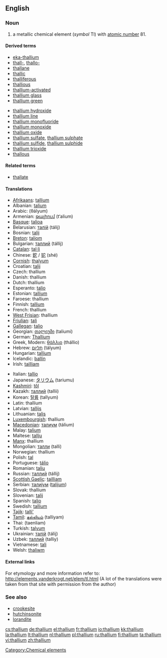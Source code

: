 {{see|Thallium}}
==English==
{{elements|Tl|mercury|Hg|lead|Pb}}

===Noun===
{{en-noun|-}}
{{wikipedia}}

# a metallic chemical element (''symbol'' Tl) with [[atomic number]] 81.

====Derived terms====
{{top2}}
* [[eka-thallium]]
* [[thall-]], [[thallo-]]
* [[thallane]]
* [[thallic]]
* [[thalliferous]]
* [[thallious]]
* [[thallium-activated]]
* [[thallium glass]]
* [[thallium green]]
{{mid2}}
* [[thallium hydroxide]]
* [[thallium line]]
* [[thallium monofluoride]]
* [[thallium monoxide]]
* [[thallium oxide]]
* [[thallium sulfate]], [[thallium sulphate]]
* [[thallium sulfide]], [[thallium sulphide]]
* [[thallium trioxide]]
* [[thallous]]
{{bottom}}

====Related terms====
* [[thallate]]

====Translations====
{{top}}
* [[Afrikaans]]: [[tallium]]
* Albanian: [[talium]]
* Arabic: {{Arab|[[ثاليوم]]}} (θályum) {{m}}
* Armenian: [[թալիում]] (t‘alium)
* [[Basque]]: [[talioa]]
* Belarusian: [[талiй]] (tálij) {{m}}
* Bosnian: [[talij]]
* [[Breton]]: [[taliom]]
* Bulgarian: [[таллий]] (tállij) {{m}}
* [[Catalan]]: [[tal·li]]
* Chinese: [[鉈]] / [[铊]] (shé)
* [[Cornish]]: [[thalyum]]
* Croatian: [[talij]]
* Czech: thallium
* Danish: thallium
* Dutch: thallium {{n}}
* Esperanto: [[talio]]
* Estonian: [[tallium]]
* Faroese: thallium
* Finnish: [[tallium]]
* French: thallium {{m}}
* [[West Frisian]]: thallium
* [[Friulian]]: [[tali]]
* [[Gallegan]]: [[talio]]
* Georgian: [[თალიუმი]] (taliumi)
* German: [[Thallium]] {{n}}
* Greek, Modern: [[θάλλιο]] (thállio) {{n}}
* Hebrew: [[תליום]] (tályum)
* Hungarian: [[tallium]]
* Icelandic: [[þallín]]
* Irish: [[tailliam]]
{{mid}}
* Italian: [[tallio]] {{m}}
* Japanese: [[タリウム]] (tariumu)
* [[Kashmiri]]: [[tôl]]
* Kazakh: [[таллий]] (tallii)
* Korean: [[탈륨]] (tallyum)
* Latin: thallium
* Latvian: [[tallijs]]
* Lithuanian: [[talis]]
* [[Luxembourgish]]: thallium
* [[Macedonian]]: [[талиум]] (tálium)
* Malay: [[talium]]
* Maltese: [[tallju]]
* [[Manx]]: thallium
* Mongolian: [[талли]] (talli)
* Norwegian: thallium
* Polish: [[tal#Polish|tal]] {{m}}
* Portuguese: [[tálio]] {{m}}
* Romanian: [[taliu]] {{n}}
* Russian: [[таллий]] (tállij) {{m}}
* [[Scottish Gaelic]]: [[tailliam]]
* Serbian: [[талиjум]] ([[talijum]]) {{m}}
* Slovak: thallium
* Slovenian: [[talij]]
* Spanish: [[talio]] {{m}}
* Swedish: [[tallium]]
* [[Tajik]]: [[talli']]
* [[Tamil]]: [[தல்லியம்]] (talliyam)
* Thai: {{Thai|[[แทลเลียม]]}} (taenliam)
* Turkish: [[talyum]]
* Ukrainian: [[талiй]] (tálij) {{m}}
* Uzbek: [[таллий]] (talliy)
* Vietnamese: [[tali#Vietnamese|tali]]
* Welsh: [[thaliwm]]
{{bottom}}

====External links====
For etymology and more information refer to:
http://elements.vanderkrogt.net/elem/tl.html
(A lot of the translations were taken from that site with permission from the author)

===See also===
* [[crookesite]]
* [[hutchinsonite]]
* [[lorandite]]

[[Category:Chemical elements]]

[[cs:thallium]]
[[de:thallium]]
[[el:thallium]]
[[fr:thallium]]
[[io:thallium]]
[[kk:thallium]]
[[la:thallium]]
[[lt:thallium]]
[[nl:thallium]]
[[pl:thallium]]
[[ru:thallium]]
[[fi:thallium]]
[[ta:thallium]]
[[vi:thallium]]
[[zh:thallium]]